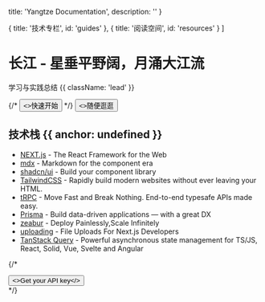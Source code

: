 
  title: 'Yangtze Documentation',
  description: ''
}

  { title: '技术专栏', id: 'guides' },
  { title: '阅读空间', id: 'resources' }
]

<HeroPattern />

# 长江 - 星垂平野阔，月涌大江流

学习与实践总结 {{ className: 'lead' }}

<div className="not-prose mb-6 mt-6 flex gap-3">
  {/* <Button arrow="right" href="/package-manager" variant="outline"><>快速开始</></Button> */}
  <Button href="/git-config">
    <>随便逛逛</>
  </Button>
</div>

## 技术栈 {{ anchor: undefined }}

- [NEXT.js](https://nextjs.org/) - The React Framework for the Web
- [mdx](https://mdxjs.com/) - Markdown for the component era
- [shadcn/ui](https://ui.shadcn.com/) - Build your component library
- [TailwindCSS](https://tailwindcss.com/) - Rapidly build modern websites without ever leaving your HTML.
- [tRPC](https://trpc.io/) - Move Fast and Break Nothing. End-to-end typesafe APIs made easy.
- [Prisma](https://www.prisma.io/) - Build data-driven applications — with a great DX
- [zeabur](https://zeabur.com/) - Deploy Painlessly,Scale Infinitely
- [uploading](https://uploadthing.com/) - File Uploads For Next.js Developers
- [TanStack Query](https://tanstack.com/query/latest) - Powerful asynchronous state management for TS/JS, React, Solid, Vue, Svelte and Angular

{/* <div className="not-prose"><Button arrow="right" href="/sdks" variant="text"><>Get your API key</></Button></div> */}

<Guides />

<Resources />
